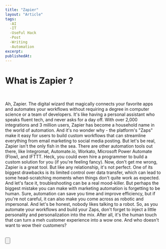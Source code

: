 ```yaml
---
title: "Zapier"
layout: "Article"
tags:
  -AI 
  -IT
  -UseFul Hack
  -Post
  -Writing
  -Automation
excerpt:
publishedAt:
---
```


# What is Zapier ?
<br/>

Ah, Zapier. The digital wizard that magically connects your favorite apps and automates your workflows without requiring a degree in computer science or a team of developers. It's like having a personal assistant who speaks fluent tech, and never asks for a day off.
With over 2,000 integrations and 3 million users, Zapier has become a household name in the world of automation. And it's no wonder why - the platform's "Zaps" make it easy for users to build custom workflows that can streamline everything from email marketing to social media posting.
But let's be real, Zapier isn't the only fish in the sea. There are other automation tools out there, like Integromat, Automate.io, Workato, Microsoft Power Automate (Flow), and IFTTT. Heck, you could even hire a programmer to build a custom solution for you (if you're feeling fancy).
Now, don't get me wrong, Zapier is a great tool. But like any relationship, it's not perfect. One of its biggest drawbacks is its limited control over data transfer, which can lead to some head-scratching moments when things don't quite work as expected. And let's face it, troubleshooting can be a real mood-killer.
But perhaps the biggest mistake you can make with marketing automation is forgetting to be human. Sure, automation can save you time and improve efficiency, but if you're not careful, it can also make you come across as robotic and impersonal. And let's be honest, nobody likes talking to a robot.
So, as you automate your workflows and build your Zaps, don't forget to inject a little personality and personalization into the mix. After all, it's the human touch that can turn a meh customer experience into a wow one. And who doesn't want to wow their customers?
<br />
<br />

<Button
  address="https://zapier.com/"
  text="Link to Zapier"
/>